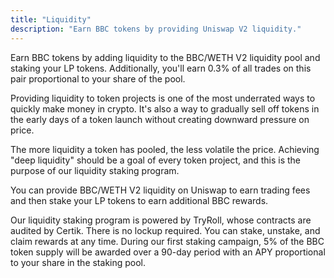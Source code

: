 ```yaml
---
title: "Liquidity"
description: "Earn BBC tokens by providing Uniswap V2 liquidity."
---
```


Earn BBC tokens by adding liquidity to the BBC/WETH V2 liquidity pool and staking your LP tokens. Additionally, you'll earn 0.3% of all trades on this pair proportional to your share of the pool.

Providing liquidity to token projects is one of the most underrated ways to quickly make money in crypto. It's also a way to gradually sell off tokens in the early days of a token launch without creating downward pressure on price.

The more liquidity a token has pooled, the less volatile the price. Achieving "deep liquidity" should be a goal of every token project, and this is the purpose of our liquidity staking program.

You can provide BBC/WETH V2 liquidity on Uniswap to earn trading fees and then stake your LP tokens to earn additional BBC rewards.

Our liquidity staking program is powered by TryRoll, whose contracts are audited by Certik. There is no lockup required. You can stake, unstake, and claim rewards at any time. During our first staking campaign, 5% of the BBC token supply will be awarded over a 90-day period with an APY proportional to your share in the staking pool.
